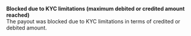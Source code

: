   
<Card title="002997" href="/errors/codes/002997">  

 **Blocked due to KYC limitations (maximum debited or credited amount reached)**  
 The payout was blocked due to KYC limitations in terms of credited or debited amount.  

</Card>
